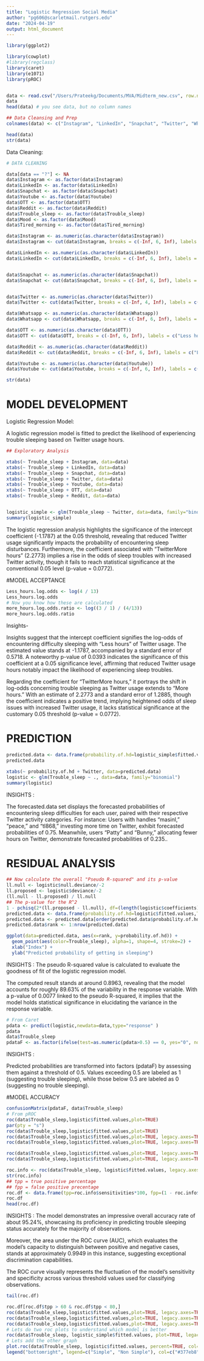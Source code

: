 ---
title: "Logistic Regression Social Media"
author: "pg606@scarletmail.rutgers.edu"
date: "2024-04-19"
output: html_document
---

```{r}
library(ggplot2)

library(cowplot)
#library(regclass)
library(caret)
library(e1071)
library(pROC)


data <- read.csv("/Users/Prateekg/Documents/MVA/Midterm_new.csv", row.names=1)
data
head(data) # you see data, but no column names

```


```{r}
## Data Cleansing and Prep
colnames(data) <- c("Instagram", "LinkedIn", "Snapchat", "Twitter", "Whatsapp", "Youtube", "OTT", "Reddit", "Trouble_sleep", "Mood", "Tired_morning")

head(data)
str(data)

```




Data Cleaning:


```{r}
# DATA CLEANING

data[data == "?"] <- NA
data$Instagram <- as.factor(data$Instagram)
data$LinkedIn <- as.factor(data$LinkedIn)
data$Snapchat <- as.factor(data$Snapchat)
data$Youtube <- as.factor(data$Youtube)
data$OTT <- as.factor(data$OTT)
data$Reddit <- as.factor(data$Reddit)
data$Trouble_sleep <- as.factor(data$Trouble_sleep)
data$Mood <- as.factor(data$Mood)
data$Tired_morning <- as.factor(data$Tired_morning)

data$Instagram <- as.numeric(as.character(data$Instagram))
data$Instagram <- cut(data$Instagram, breaks = c(-Inf, 6, Inf), labels = c("Less hours", "More hours"))

data$LinkedIn <- as.numeric(as.character(data$LinkedIn))
data$LinkedIn <- cut(data$LinkedIn, breaks = c(-Inf, 6, Inf), labels = c("Less hours", "More hours"))


data$Snapchat <- as.numeric(as.character(data$Snapchat))
data$Snapchat <- cut(data$Snapchat, breaks = c(-Inf, 6, Inf), labels = c("Less hours", "More hours"))


data$Twitter <- as.numeric(as.character(data$Twitter))
data$Twitter <- cut(data$Twitter, breaks = c(-Inf, 4, Inf), labels = c("Less hours", "More hours"))

data$Whatsapp <- as.numeric(as.character(data$Whatsapp))
data$Whatsapp <- cut(data$Whatsapp, breaks = c(-Inf, 6, Inf), labels = c("Less hours", "More hours"))

data$OTT <- as.numeric(as.character(data$OTT))
data$OTT <- cut(data$OTT, breaks = c(-Inf, 6, Inf), labels = c("Less hours", "More hours"))

data$Reddit <- as.numeric(as.character(data$Reddit))
data$Reddit <- cut(data$Reddit, breaks = c(-Inf, 6, Inf), labels = c("Less hours", "More hours"))

data$Youtube <- as.numeric(as.character(data$Youtube))
data$Youtube <- cut(data$Youtube, breaks = c(-Inf, 6, Inf), labels = c("Less hours", "More hours"))

str(data)
```

# MODEL DEVELOPMENT

Logistic Regression Model:

A logistic regression model is fitted to predict the likelihood of experiencing trouble sleeping based on Twitter usage hours.

```{r}
## Exploratory Analysis

xtabs(~ Trouble_sleep + Instagram, data=data) 
xtabs(~ Trouble_sleep + LinkedIn, data=data)
xtabs(~ Trouble_sleep + Snapchat, data=data)
xtabs(~ Trouble_sleep + Twitter, data=data)
xtabs(~ Trouble_sleep + Youtube, data=data)
xtabs(~ Trouble_sleep + OTT, data=data)
xtabs(~ Trouble_sleep + Reddit, data=data)


logistic_simple <- glm(Trouble_sleep ~ Twitter, data=data, family="binomial")
summary(logistic_simple)
```
The logistic regression analysis highlights the significance of the intercept coefficient (-1.1787) at the 0.05 threshold, revealing that reduced Twitter usage significantly impacts the probability of encountering sleep disturbances. Furthermore, the coefficient associated with "TwitterMore hours" (2.2773) implies a rise in the odds of sleep troubles with increased Twitter activity, though it fails to reach statistical significance at the conventional 0.05 level (p-value = 0.0772).


#MODEL ACCEPTANCE 

```{r}
Less_hours.log.odds <- log(4 / 13)
Less_hours.log.odds
# Now you know how these are calculated
more_hours.log.odds.ratio <- log((3 / 1) / (4/13))
more_hours.log.odds.ratio

```

Insights-

Insights suggest that the intercept coefficient signifies the log-odds of encountering difficulty sleeping with "Less hours" of Twitter usage. The estimated value stands at -1.1787, accompanied by a standard error of 0.5718. A noteworthy p-value of 0.0393 indicates the significance of this coefficient at a 0.05 significance level, affirming that reduced Twitter usage hours notably impact the likelihood of experiencing sleep troubles.

Regarding the coefficient for "TwitterMore hours," it portrays the shift in log-odds concerning trouble sleeping as Twitter usage extends to "More hours." With an estimate of 2.2773 and a standard error of 1.2885, though the coefficient indicates a positive trend, implying heightened odds of sleep issues with increased Twitter usage, it lacks statistical significance at the customary 0.05 threshold (p-value = 0.0772).


# PREDICTION

```{r}
predicted.data <- data.frame(probability.of.hd=logistic_simple$fitted.values,Twitter=data$Twitter)
predicted.data

xtabs(~ probability.of.hd + Twitter, data=predicted.data)
logistic <- glm(Trouble_sleep ~ ., data=data, family="binomial")
summary(logistic)
```

INSIGHTS :

The forecasted.data set displays the forecasted probabilities of encountering sleep difficulties for each user, paired with their respective Twitter activity categories. For instance:
Users with handles "masinl," "peace," and "tl868," investing more time on Twitter, exhibit forecasted probabilities of 0.75.
Meanwhile, users "Patty" and "Bunny," allocating fewer hours on Twitter, demonstrate forecasted probabilities of 0.235..


# RESIDUAL ANALYSIS

```{r}
## Now calculate the overall "Pseudo R-squared" and its p-value
ll.null <- logistic$null.deviance/-2
ll.proposed <- logistic$deviance/-2
(ll.null - ll.proposed) / ll.null
## The p-value for the R^2
1 - pchisq(2*(ll.proposed - ll.null), df=(length(logistic$coefficients)-1))
predicted.data <- data.frame(probability.of.hd=logistic$fitted.values,Trouble_sleep=data$Trouble_sleep)
predicted.data <- predicted.data[order(predicted.data$probability.of.hd, decreasing=FALSE),]
predicted.data$rank <- 1:nrow(predicted.data)

ggplot(data=predicted.data, aes(x=rank, y=probability.of.hd)) +
  geom_point(aes(color=Trouble_sleep), alpha=1, shape=4, stroke=2) +
  xlab("Index") +
  ylab("Predicted probability of getting in sleeping")
```

INSIGHTS : The pseudo R-squared value is calculated to evaluate the goodness of fit of the logistic regression model.

The computed result stands at around 0.8963, revealing that the model accounts for roughly 89.63% of the variability in the response variable. With a p-value of 0.0077 linked to the pseudo R-squared, it implies that the model holds statistical significance in elucidating the variance in the response variable.


```{r}
# From Caret
pdata <- predict(logistic,newdata=data,type="response" )
pdata
data$Trouble_sleep
pdataF <- as.factor(ifelse(test=as.numeric(pdata>0.5) == 0, yes="0", no="1"))


```

INSIGHTS :

 Predicted probabilities are transformed into factors (pdataF) by assessing them against a threshold of 0.5. Values exceeding 0.5 are labeled as 1 (suggesting trouble sleeping), while those below 0.5 are labeled as 0 (suggesting no trouble sleeping).

#MODEL ACCURACY

```{r}
confusionMatrix(pdataF, data$Trouble_sleep)
# From pROC
roc(data$Trouble_sleep,logistic$fitted.values,plot=TRUE)
par(pty = "s")
roc(data$Trouble_sleep,logistic$fitted.values,plot=TRUE)
roc(data$Trouble_sleep,logistic$fitted.values,plot=TRUE, legacy.axes=TRUE)
roc(data$Trouble_sleep,logistic$fitted.values,plot=TRUE, legacy.axes=TRUE, xlab="False Positive Percentage", ylab="True Postive Percentage")

roc(data$Trouble_sleep,logistic$fitted.values,plot=TRUE, legacy.axes=TRUE, xlab="False Positive Percentage", ylab="True Postive Percentage", col="#377eb8", lwd=4)
roc(data$Trouble_sleep,logistic$fitted.values,plot=TRUE, legacy.axes=TRUE, xlab="False Positive Percentage", ylab="True Postive Percentage", col="#377eb8", lwd=4)

roc.info <- roc(data$Trouble_sleep, logistic$fitted.values, legacy.axes=TRUE)
str(roc.info)
## tpp = true positive percentage
## fpp = false positive precentage
roc.df <- data.frame(tpp=roc.info$sensitivities*100, fpp=(1 - roc.info$specificities)*100,thresholds=roc.info$thresholds)
roc.df
head(roc.df)
```

INSIGHTS : The model demonstrates an impressive overall accuracy rate of about 95.24%, showcasing its proficiency in predicting trouble sleeping status accurately for the majority of observations.

Moreover, the area under the ROC curve (AUC), which evaluates the model's capacity to distinguish between positive and negative cases, stands at approximately 0.9949 in this instance, suggesting exceptional discrimination capabilities.

The ROC curve visually represents the fluctuation of the model's sensitivity and specificity across various threshold values used for classifying observations.

```{r}

tail(roc.df) 

roc.df[roc.df$tpp > 60 & roc.df$tpp < 80,]
roc(data$Trouble_sleep,logistic$fitted.values,plot=TRUE, legacy.axes=TRUE, xlab="False Positive Percentage", ylab="True Postive Percentage", col="#377eb8", lwd=4, percent=TRUE)
roc(data$Trouble_sleep,logistic$fitted.values,plot=TRUE, legacy.axes=TRUE, xlab="False Positive Percentage", ylab="True Postive Percentage", col="#377eb8", lwd=4, percent=TRUE, print.auc=TRUE)
roc(data$Trouble_sleep,logistic$fitted.values,plot=TRUE, legacy.axes=TRUE, xlab="False Positive Percentage", ylab="True Postive Percentage", col="#377eb8", lwd=4, percent=TRUE, print.auc=TRUE, partial.auc=c(100, 90), auc.polygon = TRUE, auc.polygon.col = "#377eb822", print.auc.x=45)
# Lets do two roc plots to understand which model is better
roc(data$Trouble_sleep, logistic_simple$fitted.values, plot=TRUE, legacy.axes=TRUE, percent=TRUE, xlab="False Positive Percentage", ylab="True Postive Percentage", col="#377eb8", lwd=4, print.auc=TRUE)
# Lets add the other graph
plot.roc(data$Trouble_sleep, logistic$fitted.values, percent=TRUE, col="#4daf4a", lwd=4, print.auc=TRUE, add=TRUE, print.auc.y=40)
legend("bottomright", legend=c("Simple", "Non Simple"), col=c("#377eb8", "#4daf4a"), lwd=4) 

```



```{r}

```



```{r}

```



```{r}

```



```{r}

```



```{r}

```



```{r}

```



```{r}

```



```{r}

```



```{r}

```


```{r}

```


```{r}

```


```{r}

```

```{r}

```


```{r}

```


```{r}

```


```{r}

```


```{r}

```



```{r}

```



```{r}

```



```{r}

```



```{r}

```



```{r}

```



```{r}

```
